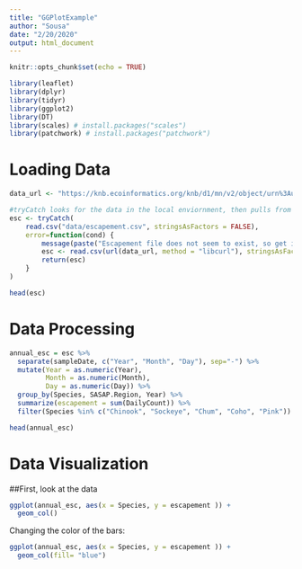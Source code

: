 ```yaml
---
title: "GGPlotExample"
author: "Sousa"
date: "2/20/2020"
output: html_document
---
```


```r
knitr::opts_chunk$set(echo = TRUE)
```

```r
library(leaflet)
library(dplyr)
library(tidyr)
library(ggplot2)
library(DT)
library(scales) # install.packages("scales")
library(patchwork) # install.packages("patchwork")
```

# Loading Data

```r
data_url <- "https://knb.ecoinformatics.org/knb/d1/mn/v2/object/urn%3Auuid%3Af119a05b-bbe7-4aea-93c6-85434dcb1c5e"

#tryCatch looks for the data in the local enviornment, then pulls from internet if it can't find it
esc <- tryCatch(
    read.csv("data/escapement.csv", stringsAsFactors = FALSE),
    error=function(cond) {
        message(paste("Escapement file does not seem to exist, so get it from the KNB."))
        esc <- read.csv(url(data_url, method = "libcurl"), stringsAsFactors = FALSE)
        return(esc)
    }
)

head(esc)
```

# Data Processing

```r

annual_esc = esc %>% 
  separate(sampleDate, c("Year", "Month", "Day"), sep="-") %>% 
  mutate(Year = as.numeric(Year),
         Month = as.numeric(Month),
         Day = as.numeric(Day)) %>% 
  group_by(Species, SASAP.Region, Year) %>% 
  summarize(escapement = sum(DailyCount)) %>% 
  filter(Species %in% c("Chinook", "Sockeye", "Chum", "Coho", "Pink"))

head(annual_esc)
```


# Data Visualization

##First, look at the data
```r
ggplot(annual_esc, aes(x = Species, y = escapement )) +
  geom_col()
```

Changing the color of the bars:
```r
ggplot(annual_esc, aes(x = Species, y = escapement )) +
  geom_col(fill= "blue")
```


